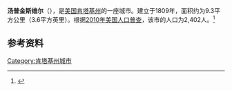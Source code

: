 {{Infobox City 
|chinese_name = 汤普金斯维尔
|official_name = Tompkinsville
|image_flag = 
|image_seal = 
|image_skyline = 
|image_map = KYMap-doton-Tompkinsville.PNG
|map_caption =
|subdivision_type = [[國家|國家]]
|subdivision_name = {{USA}}
|leader_title = 
|leader_name = 
|subdivision_type1 = [[美國行政區劃|州]]
|subdivision_name1 = [[肯塔基州|肯塔基州]]
|subdivision_type2 = [[肯塔基州行政区划|县]]
|subdivision_name2 = Monroe
|found_title            = 正式立市
|found_date             = 1809年
|area_total = 9.3
|area_land = 
|area_water = 
|population_as_of = 2010
|population_total = 2,402
|population_density = 
|timezone = 
|utc_offset = 
|timezone_DST = 
|utc_offset_DST = 
}}

'''汤普金斯维尔'''（{{lang-en|'''Tompkinsville'''}}），是[[美国|美国]][[肯塔基州|肯塔基州]]的一座城市。建立于1809年，面积约为9.3平方公里（3.6平方英里）。根据[[2010年美国人口普查|2010年美国人口普查]]，该市的人口为2,402人。<ref name=census>{{cite web |url = http://www.census.gov/prod/www/abs/decennial/ |title = Census of Population and Housing |publisher = U.S. Census Bureau |accessdate = November 18, 2011 |archive-url = https://www.webcitation.org/6IEncAgJX?url=http://www.census.gov/prod/www/abs/decennial/ |archive-date = 2013-07-19 |dead-url = yes }}</ref>

== 参考资料 ==
{{reflist}}

[[Category:肯塔基州城市|Category:肯塔基州城市]]


{{Kentucky-stub}}